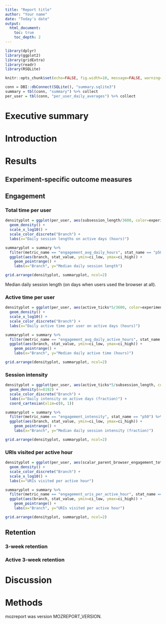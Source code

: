 ```yaml
---
title: "Report title"
author: "Your name"
date: "Today's date"
output:
  html_document:
    toc: true
    toc_depth: 2
---
```


```r
library(dplyr)
library(ggplot2)
library(gridExtra)
library(readr)
library(RSQLite)

knitr::opts_chunk$set(echo=FALSE, fig.width=10, message=FALSE, warning=FALSE, fig.height=4)

conn = DBI::dbConnect(SQLite(), "summary.sqlite3")
summary = tbl(conn, "summary") %>% collect
per_user = tbl(conn, "per_user_daily_averages") %>% collect
```

# Executive summary

<!--
Consider including:
 * A summary of results
 * Links to the PHD and any relevant bugs
-->

# Introduction

<!--
Consider including:
 * Any useful background on the experiment you ran and why you expected it to be interesting
 * Links to any requirements documents
-->

# Results

## Experiment-specific outcome measures

<!--
Present results here.

Consider rewording the headers to summarize the contents of the section
(e.g. instead of "Total time per user", try "Total time per user was similar" or
"Total time per user increased 30%")
-->

## Engagement

### Total time per user

```r
densityplot = ggplot(per_user, aes(subsession_length/3600, color=experiment_branch)) +
  geom_density() +
  scale_x_log10() +
  scale_color_discrete("Branch") +
  labs(x="Daily session lengths on active days (hours)")

summaryplot = summary %>%
  filter(metric_name == "engagement_avg_daily_hours", stat_name == "p50") %>%
  ggplot(aes(branch, stat_value, ymin=ci_low, ymax=ci_high)) +
    geom_pointrange() +
    labs(x="Branch", y="Median daily session length")

grid.arrange(densityplot, summaryplot, ncol=2)
```

Median daily session length (on days when users used the browser at all).

### Active time per user
```r
densityplot = ggplot(per_user, aes(active_ticks*5/3600, color=experiment_branch)) +
  geom_density() +
  scale_x_log10() +
  scale_color_discrete("Branch") +
  labs(x="Daily active time per user on active days (hours)")

summaryplot = summary %>%
  filter(metric_name == "engagement_avg_daily_active_hours", stat_name == "p50") %>%
  ggplot(aes(branch, stat_value, ymin=ci_low, ymax=ci_high)) +
    geom_pointrange() +
    labs(x="Branch", y="Median daily active time (hours)")

grid.arrange(densityplot, summaryplot, ncol=2)
```


### Session intensity

```r
densityplot = ggplot(per_user, aes(active_ticks*5/subsession_length, color=experiment_branch)) +
  geom_density(n=8192) +
  scale_color_discrete("Branch") +
  labs(x="Daily intensity on active days (fraction)") +
  coord_cartesian(xlim=c(0, 1))

summaryplot = summary %>%
  filter(metric_name == "engagement_intensity", stat_name == "p50") %>%
  ggplot(aes(branch, stat_value, ymin=ci_low, ymax=ci_high)) +
    geom_pointrange() +
    labs(x="Branch", y="Median daily session intensity (fraction)")

grid.arrange(densityplot, summaryplot, ncol=2)
```

### URIs visited per active hour

```r
densityplot = ggplot(per_user, aes(scalar_parent_browser_engagement_total_uri_count/(active_ticks*5/3600), color=experiment_branch)) +
  geom_density() +
  scale_color_discrete("Branch") +
  scale_x_log10() +
  labs(x="URIs visited per active hour")

summaryplot = summary %>%
  filter(metric_name == "engagement_uris_per_active_hour", stat_name == "p50") %>%
  ggplot(aes(branch, stat_value, ymin=ci_low, ymax=ci_high)) +
    geom_pointrange() +
    labs(x="Branch", y="URIs visited per active hour")

grid.arrange(densityplot, summaryplot, ncol=2)
```

## Retention

### 3-week retention

### Active 3-week retention

# Discussion

<!--
Discuss and contextualize the results here.
-->

# Methods

mozreport was version MOZREPORT_VERSION.
